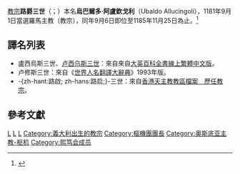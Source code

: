 {{Multiple issues|
{{Refimprove|time=2019-11-10T11:03:07+00:00}}
{{Expand language|en|time=2019-11-10T11:03:07+00:00}}
}}
{{noteTA
|T=zh-hant:路爵三世; zh-hans:路爵三世; zh-hk:路啟三世;
|1=zh-hant:路爵; zh-hans:路爵; zh-hk:路啟;
}}
{{Infobox Christian leader
|type = Pope
|honorific-prefix = 教宗
|name=路爵三世<br>Lucius PP. III
|image=[[File:Pope_Lucius_III_Illustration.jpg|250px]]
|title = [[羅馬主教|羅馬主教]]
|birth_name=Ubaldo Allucingoli
|elected = 1181年9月1日
|term_start=1181年9月6日
|term_end=1185年11月25日（在位{{Age in years and days|1181|09|06|1185|11|25|age=no}}）
|predecessor=[[教宗亞歷山大三世|教宗亞歷山大三世]]
|successor=[[教宗烏爾巴諾三世|教宗烏爾巴諾三世]]
|birth_date=1097年
|birth_place= [[托斯卡纳大公国|托斯卡纳大公国]][[卢卡|卢卡]] 
|death_date=1185年11月25日
|death_place=[[伦巴第联盟|伦巴第联盟]][[维罗纳|维罗纳]]
|other=路爵
}}

[[教宗|教宗]]'''路爵三世'''（{{lang-la|Lucius PP. III}}；{{bd|1097年||1185年|11月25日|catIdx=L}}）本名'''烏巴爾多·阿盧欽戈利'''（Ubaldo Allucingoli），1181年9月1日當選羅馬主教（教宗），同年9月6日即位至1185年11月25日為止。<ref>{{cite web |title=Pontiffs |url=https://w2.vatican.va/content/vatican/en/holy-father.index.html |publisher=Holy See |accessdate=2019-09-09 |archiveurl=https://web.archive.org/web/20190909162143/https://w2.vatican.va/content/vatican/en/holy-father.index.html |archivedate=2019-09-09 |language=en}}</ref>

== 譯名列表 ==
* 盧西烏斯三世、[[卢西乌斯三世|卢西乌斯三世]]：來自來自[http://tw.britannica.com/MiniSite/Folder/L00110003.html 大英百科全書線上繁體中文版]{{dead link|date=十月 2017 |bot=InternetArchiveBot }}。
* 卢修斯三世：來自《[[世界人名翻譯大辭典|世界人名翻譯大辭典]]》1993年版。
* -{zh-hant:路啟; zh-hans:路启;}-三世：來自[https://web.archive.org/web/20051023073732/http://archives.catholic.org.hk/popes/index.htm 香港天主教教區檔案　歷任教宗]。
<!---
:在以下來源未證實正確之前，請不要將以下譯名放進條目內。
*[[卢基乌斯三世|卢基乌斯三世]]：來自中文維基百科。
*[[路奇烏斯三世|路奇烏斯三世]]、[[路奇乌斯三世|路奇乌斯三世]]：來自中文維基百科。
*[[魯休斯三世|魯休斯三世]]
--->

== 參考文獻 ==
{{reflist}}

{{教宗|[[教宗亞歷山大三世|亞歷山大三世]]|[[烏爾巴諾三世|烏爾巴諾三世]]|1181年9月6日－1185年11月25日}}
{{Popes}}

{{Authority control}}
[[Category:教宗|L]]
[[Category:1097年出生|L]]
[[Category:1185年逝世|L]]
[[Category:義大利出生的教宗|Category:義大利出生的教宗]]
[[Category:樞機團團長|Category:樞機團團長]]
[[Category:奥斯底亚主教-枢机|Category:奥斯底亚主教-枢机]]
[[Category:熙笃会成员|Category:熙笃会成员]]